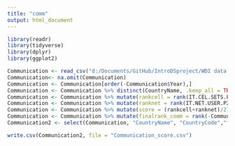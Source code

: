 ```yaml
---
title: "comm"
output: html_document
---
```

```r
library(readr)
library(tidyverse)
library(dplyr)
library(ggplot2)
```

```r
Communication <- read_csv("d:/Documents/GitHub/IntroDSproject/WDI data split/Communication.csv")
Communication<- na.omit(Communication)
Communication <- Communication[order(-Communication$Year),]
Communication <- Communication %>% distinct(CountryName, .keep_all = TRUE)
Communication <- Communication %>% mutate(rankcell = rank(IT.CEL.SETS.P2)) 
Communication <- Communication %>% mutate(ranknet = rank(IT.NET.USER.P2))
Communication <- Communication %>% mutate(score = (rankcell+ranknet)/2)
Communication <- Communication %>% mutate(finalrank_comm = rank(-Communication$score))
Communication2 <- select(Communication, "CountryName", "CountryCode","finalrank_comm" )

write.csv(Communication2, file = "Communication_score.csv")
```



